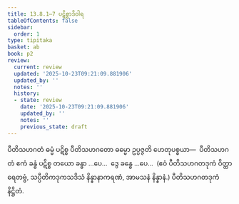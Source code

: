 ```yaml
---
title: 13.8.1–7 ပဋိစ္စာဒိဝါရ
tableOfContents: false
sidebar:
  order: 1
type: tipitaka
basket: ab
book: p2
review:
  current: review
  updated: '2025-10-23T09:21:09.881906'
  updated_by: ''
  notes: ''
  history:
  - state: review
    date: '2025-10-23T09:21:09.881906'
    updated_by: ''
    notes: ''
    previous_state: draft
---
```



<ReviewStatus review={frontmatter.review} showDetails={true} />

<HypothesisAnnotation frontmatter={frontmatter} />

<DynamicBreadcrumb />

<Division number="167" book="p2" e="ch" v="38" p="433">

<Paragraph number="4438" book="p2">
ပီတိသဟဂတံ ဓမ္မံ ပဋိစ္စ ပီတိသဟဂတော ဓမ္မော ဥပ္ပဇ္ဇတိ ဟေတုပစ္စယာ—  ပီတိသဟဂတံ ဧကံ ခန္ဓံ ပဋိစ္စ တယော ခန္ဓာ …ပေ…  ဒွေ ခန္ဓေ …ပေ…  (ဧဝံ ပီတိသဟဂတဒုကံ ဝိတ္ထာရေတဗ္ဗံ, သပ္ပီတိကဒုကသဒိသံ နိန္နာနာကရဏံ, အာမသနံ နိန္နာနံ.)

</Paragraph>
</Division>

<Paragraph number="4439" type="center" book="p2">
ပီတိသဟဂတဒုကံ နိဋ္ဌိတံ.
</Paragraph>